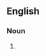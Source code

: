 {{also|kick-boards}}

==English==

===Noun===
{{head|en|noun plural form}}

# {{plural of|kickboard|lang=en}}